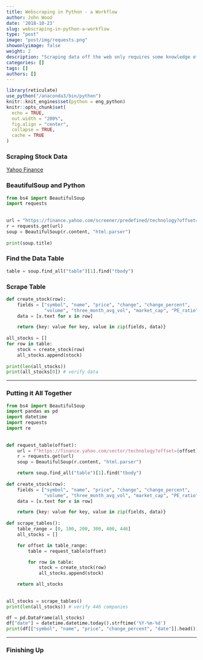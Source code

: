 ```yaml
---
title: Webscraping in Python - a Workflow 
author: John Wood
date: '2018-10-23'
slug: webscraping-in-python-a-workflow
type: "post" 
image: "post/img/requests.png"
showonlyimage: false
weight: 2
description: "Scraping data off the web only requires some knowledge of the available options in Python and a little creativity"
categories: []
tags: []
authors: []
---
```

```r
library(reticulate)
use_python("/anaconda3/bin/python")
knitr::knit_engines$set(python = eng_python) 
knitr::opts_chunk$set(
  echo = TRUE, 
  out.width = "200%",
  fig.align = "center", 
  collapse = TRUE, 
  cache = TRUE
)
```

### Scraping Stock Data  
[Yahoo Finance](https://finance.yahoo.com/sector/technology) 

### BeautifulSoup and Python 

```python
from bs4 import BeautifulSoup
import requests 
  
  
url = "https://finance.yahoo.com/screener/predefined/technology?offset=100&count=25" 
r = requests.get(url) 
soup = BeautifulSoup(r.content, "html.parser")
  
print(soup.title)
```

### Find the Data Table 

```python
table = soup.find_all("table")[1].find("tbody")
```

### Scrape Table 

```python
def create_stock(row):
    fields = ["symbol", "name", "price", "change", "change_percent",
              "volume", "three_month_avg_vol", "market_cap", "PE_ratio"]
    data = [x.text for x in row]

    return {key: value for key, value in zip(fields, data)}
      
all_stocks = [] 
for row in table: 
    stock = create_stock(row)
    all_stocks.append(stock)
     
print(len(all_stocks))
print(all_stocks[0]) # verify data 
```

*** 
### Putting it All Together 

```python
from bs4 import BeautifulSoup  
import pandas as pd  
import datetime  
import requests  
import re  
  
  
def request_table(offset): 
    url = f"https://finance.yahoo.com/sector/technology?offset={offset}&count=25"
    r = requests.get(url)
    soup = BeautifulSoup(r.content, "html.parser")

    return soup.find_all("table")[1].find("tbody")
  
def create_stock(row):
    fields = ["symbol", "name", "price", "change", "change_percent",
              "volume", "three_month_avg_vol", "market_cap", "PE_ratio"]
    data = [x.text for x in row]

    return {key: value for key, value in zip(fields, data)}
  
def scrape_tables(): 
    table_range = [0, 100, 200, 300, 400, 446]
    all_stocks = [] 

    for offset in table_range: 
        table = request_table(offset) 

        for row in table: 
            stock = create_stock(row)
            all_stocks.append(stock)

    return all_stocks
  
  
all_stocks = scrape_tables() 
print(len(all_stocks)) # verify 446 companies 

df = pd.DataFrame(all_stocks) 
df["date"] = datetime.datetime.today().strftime('%Y-%m-%d')
print(df[["symbol", "name", "price", "change_percent", "date"]].head())
```

*** 
### Finishing Up 


